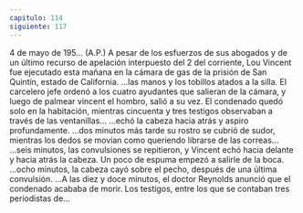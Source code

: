 ```yaml
---
capitulo: 114
siguiente: 117
---
```


4 de mayo de 195... (A.P.) A pesar de los esfuerzos de sus abogados y de un
último recurso de apelación interpuesto del 2 del corriente, Lou Vincent fue
ejecutado esta mañana en la cámara de gas de la prisión de San Quintín, estado
de California.
...las manos y los tobillos atados a la silla. El carcelero jefe ordenó a los cuatro
ayudantes que salieran de la cámara, y luego de palmear vincent el hombro, salió
a su vez. El condenado quedó solo en la habitación, mientras cincuenta y tres
testigos observaban a través de las ventanillas...
...echó la cabeza hacia atrás y aspiro profundamente.
...dos minutos más tarde su rostro se cubrió de sudor, mientras los dedos se
movían como queriendo librarse de las correas...
...seis minutos, las convulsiones se repitieron, y Vincent echó hacia delante y
hacia atrás la cabeza. Un poco de espuma empezó a salirle de la boca.
...ocho minutos, la cabeza cayó sobre el pecho, después de una última
convulsión.
...A las diez y doce minutos, el doctor Reynolds anunció que el condenado
acababa de morir. Los testigos, entre los que se contaban tres periodistas de...
